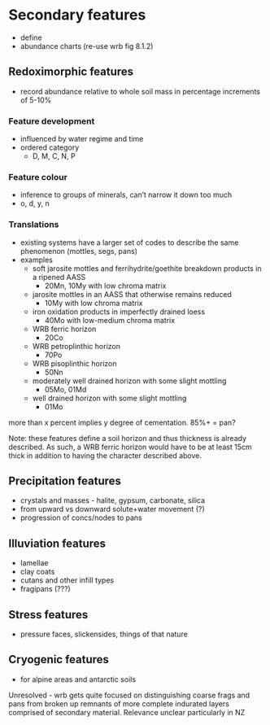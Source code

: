 # Secondary features

-   define
-   abundance charts (re-use wrb fig 8.1.2)

## Redoximorphic features

-   record abundance relative to whole soil mass in percentage increments of 5-10%

### Feature development

-   influenced by water regime and time
-   ordered category
    -   D, M, C, N, P

### Feature colour

-   inference to groups of minerals, can't narrow it down too much
-   o, d, y, n

### Translations

-   existing systems have a larger set of codes to describe the same phenomenon (mottles, segs, pans)
-   examples
    -   soft jarosite mottles and ferrihydrite/goethite breakdown products in a ripened AASS
        -   20Mn, 10My with low chroma matrix
    -   jarosite mottles in an AASS that otherwise remains reduced
        -   10My with low chroma matrix
    -   iron oxidation products in imperfectly drained loess
        -   40Mo with low-medium chroma matrix
    -   WRB ferric horizon
        -   20Co
    -   WRB petroplinthic horizon
        -   70Po
    -   WRB pisoplinthic horizon
        -   50Nn
    -   moderately well drained horizon with some slight mottling
        -   05Mo, 01Md
    -   well drained horizon with some slight mottling
        -   01Mo

more than x percent implies y degree of cementation. 85%+ = pan?

Note: these features define a soil horizon and thus thickness is already described. As such, a WRB ferric horizon would have to be at least 15cm thick in addition to having the character described above.

## Precipitation features

-   crystals and masses - halite, gypsum, carbonate, silica
-   from upward vs downward solute+water movement (?)
-   progression of concs/nodes to pans

## Illuviation features

-   lamellae
-   clay coats
-   cutans and other infill types
-   fragipans (???)

## Stress features

-   pressure faces, slickensides, things of that nature

## Cryogenic features

-   for alpine areas and antarctic soils

Unresolved - wrb gets quite focused on distinguishing coarse frags and pans from broken up remnants of more complete indurated layers comprised of secondary material. Relevance unclear particularly in NZ
